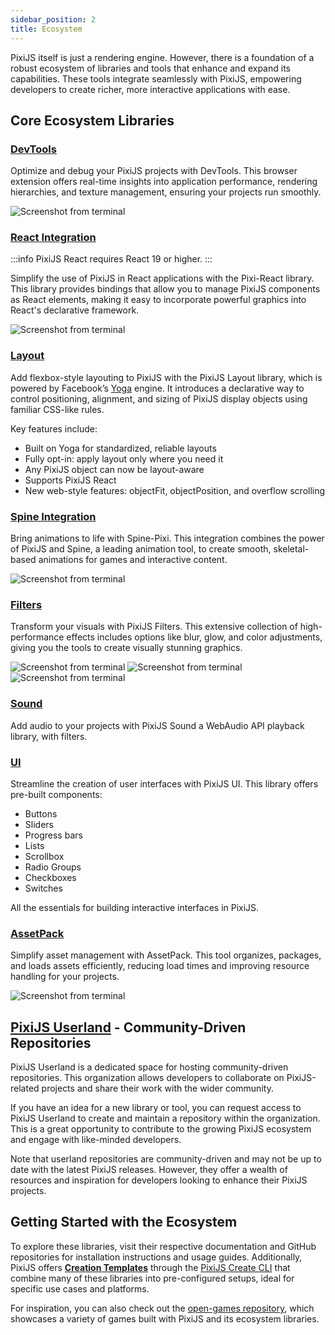 ```yaml
---
sidebar_position: 2
title: Ecosystem
---
```



PixiJS itself is just a rendering engine. However, there is a foundation of a robust ecosystem of libraries and tools that enhance and expand its capabilities. These tools integrate seamlessly with PixiJS, empowering developers to create richer, more interactive applications with ease.

## Core Ecosystem Libraries

### [DevTools](https://pixijs.io/devtools/)
Optimize and debug your PixiJS projects with DevTools. This browser extension offers real-time insights into application performance, rendering hierarchies, and texture management, ensuring your projects run smoothly.

<div style={{ display: 'flex', justifyContent: 'center' }}>
  <img
    style={{
        borderRadius: '10px', filter: 'drop-shadow(0px 2px 5px #000)', maxWidth: 600, width: '100%'
    }}
    alt="Screenshot from terminal"
    src="/assets/guides/devtool-screenshot.png"
  />
</div>

### [React Integration](https:/react.pixijs.io/)
:::info
PixiJS React requires React 19 or higher.
:::

Simplify the use of PixiJS in React applications with the Pixi-React library. This library provides bindings that allow you to manage PixiJS components as React elements, making it easy to incorporate powerful graphics into React's declarative framework.

<div style={{ display: 'flex', justifyContent: 'center' }}>
  <img
    style={{
        borderRadius: '10px', filter: 'drop-shadow(0px 2px 5px #000)', maxWidth: 800, width: '100%'
    }}
    alt="Screenshot from terminal"
    src="/assets/guides/react-code.png"
  />
</div>

### [Layout](https://layout.pixijs.io/)
Add flexbox-style layouting to PixiJS with the PixiJS Layout library, which is powered by Facebook’s [Yoga](https://www.yogalayout.dev/) engine. It introduces a declarative way to control positioning, alignment, and sizing of PixiJS display objects using familiar CSS-like rules.

Key features include:

- Built on Yoga for standardized, reliable layouts
- Fully opt-in: apply layout only where you need it
- Any PixiJS object can now be layout-aware
- Supports PixiJS React
- New web-style features: objectFit, objectPosition, and overflow scrolling

### [Spine Integration](https://esotericsoftware.com/spine-pixi)
Bring animations to life with Spine-Pixi. This integration combines the power of PixiJS and Spine, a leading animation tool, to create smooth, skeletal-based animations for games and interactive content.

<div style={{ display: 'flex', justifyContent: 'center' }}>
  <img
    style={{
        borderRadius: '10px', filter: 'drop-shadow(0px 2px 5px #000)', maxWidth: 500, width: '100%'
    }}
    alt="Screenshot from terminal"
    src="/assets/guides/spine-gif.gif"
  />
</div>

### [Filters](https://github.com/pixijs/filters)
Transform your visuals with PixiJS Filters. This extensive collection of high-performance effects includes options like blur, glow, and color adjustments, giving you the tools to create visually stunning graphics.

<div style={{ display: 'flex', justifyContent: 'center', gap: 5, flexWrap: 'wrap' }}>
  <img
    style={{
        borderRadius: '10px', filter: 'drop-shadow(0px 2px 5px #000)'
    }}
    alt="Screenshot from terminal"
    src="https://filters.pixijs.download/main/screenshots/twist.png?v=3"
  />
  <img
    style={{
        borderRadius: '10px', filter: 'drop-shadow(0px 2px 5px #000)'
    }}
    alt="Screenshot from terminal"
    src="https://filters.pixijs.download/main/screenshots/grayscale.png?v=1"
  />
  <img
    style={{
        borderRadius: '10px', filter: 'drop-shadow(0px 2px 5px #000)'
    }}
    alt="Screenshot from terminal"
    src="https://filters.pixijs.download/main/screenshots/advanced-bloom.png?v=3"
  />
</div>

### [Sound](https://github.com/pixijs/sound)
Add audio to your projects with PixiJS Sound a WebAudio API playback library, with filters.

### [UI](https://github.com/pixijs/ui)
Streamline the creation of user interfaces with PixiJS UI. This library offers pre-built components:

- Buttons
- Sliders
- Progress bars
- Lists
- Scrollbox
- Radio Groups
- Checkboxes
- Switches

All the essentials for building interactive interfaces in PixiJS.

### [AssetPack](https://pixijs.io/assetpack/)
Simplify asset management with AssetPack. This tool organizes, packages, and loads assets efficiently, reducing load times and improving resource handling for your projects.

<div style={{ display: 'flex', justifyContent: 'center' }}>
  <img
    style={{ borderRadius: '10px', filter: 'drop-shadow(0px 2px 5px #000)', width: '100%' }}
    alt="Screenshot from terminal"
    src="/assets/guides/assetpack-screenshot.png"
  />
</div>

## [PixiJS Userland](https://github.com/pixijs-userland) - Community-Driven Repositories

PixiJS Userland is a dedicated space for hosting community-driven repositories. This organization allows developers to collaborate on PixiJS-related projects and share their work with the wider community.

If you have an idea for a new library or tool, you can request access to PixiJS Userland to create and maintain a repository within the organization. This is a great opportunity to contribute to the growing PixiJS ecosystem and engage with like-minded developers.

Note that userland repositories are community-driven and may not be up to date with the latest PixiJS releases. However, they offer a wealth of resources and inspiration for developers looking to enhance their PixiJS projects.

## Getting Started with the Ecosystem

To explore these libraries, visit their respective documentation and GitHub repositories for installation instructions and usage guides. Additionally, PixiJS offers [**Creation Templates**](https://pixijs.io/create-pixi/docs/guide/creations/intro/) through the [PixiJS Create CLI](https://pixijs.io/create-pixi/) that combine many of these libraries into pre-configured setups, ideal for specific use cases and platforms.

For inspiration, you can also check out the [open-games repository](https://github.com/pixijs/open-games), which showcases a variety of games built with PixiJS and its ecosystem libraries.
